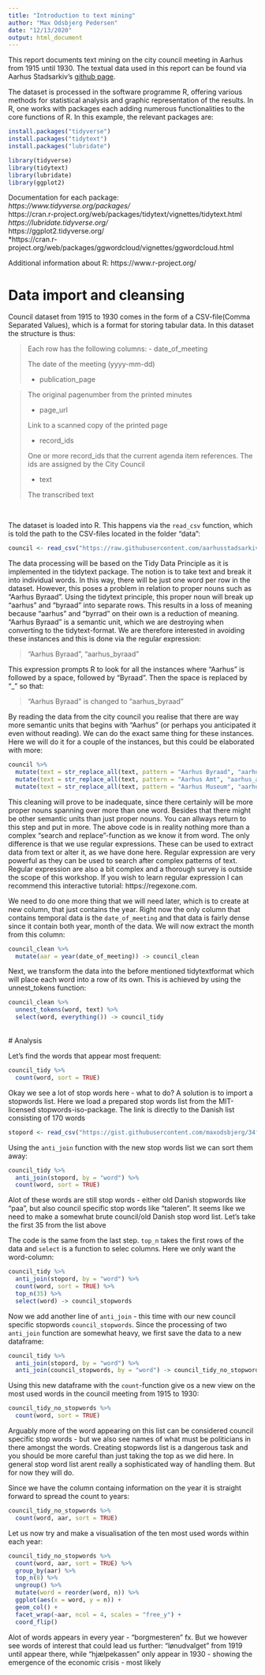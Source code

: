 ```yaml
---
title: "Introduction to text mining"
author: "Max Odsbjerg Pedersen"
date: "12/13/2020"
output: html_document
---
```

This report documents text mining on the city council meeting in Aarhus from 1915 until 1930. The textual data used in this report can be found via Aarhus Stadsarkiv's [github page](https://github.com/aarhusstadsarkiv/datasets/tree/master/minutes/city-council).


The dataset is processed in the software programme R, offering various methods for statistical analysis and graphic representation of the results. In R, one works with packages each adding numerous functionalities to the core functions of R. In this example, the relevant packages are:

```r
install.packages("tidyverse")
install.packages("tidytext")
install.packages("lubridate")
```


```r
library(tidyverse)
library(tidytext)
library(lubridate)
library(ggplot2)
```
Documentation for each package: <br>
*https://www.tidyverse.org/packages/ <br>
*https://cran.r-project.org/web/packages/tidytext/vignettes/tidytext.html <br>
*https://lubridate.tidyverse.org/ <br>
*https://ggplot2.tidyverse.org/ <br>
*https://cran.r-project.org/web/packages/ggwordcloud/vignettes/ggwordcloud.html<br>

Additional information about R: 
https://www.r-project.org/




# Data import and cleansing
Council dataset from 1915 to 1930 comes in the form of a CSV-file(Comma Separated Values), which is a format for storing tabular data. In this dataset the structure is thus:


>Each row has the following columns:
- date_of_meeting
>
>   The date of the meeting (yyyy-mm-dd)
>
- publication_page

>   The original pagenumber from the printed minutes
>
- page_url
>
   Link to a scanned copy of the printed page
>
- record_ids
>
   One or more record_ids that the current agenda item references. The ids are assigned by the City Council
>
- text
>
   The transcribed text

<br>

The dataset is loaded into R. This happens via the `read_csv` function, which is told the path to the CSV-files located in the folder "data":

```r
council <- read_csv("https://raw.githubusercontent.com/aarhusstadsarkiv/datasets/master/minutes/city-council/city-council-minutes-1915-1930.csv")
```


The data processing will be based on the Tidy Data Principle as it is implemented in the tidytext package. The notion is to take text and break it into individual words. In this way, there will be just one word per row in the dataset. However, this poses a problem in relation to proper nouns such as "Aarhus Byraad". Using the tidytext principle, this proper noun will break up “aarhus” and “byraad” into separate rows. This results in a loss of meaning because “aarhus” and “byrrad” on their own is a reduction of meaning. "Aarhus Byraad" is a semantic unit, which we are destroying when converting to the tidytext-format. We are therefore interested in avoiding these instances and this is done via the regular expression:

>"Aarhus Byraad", "aarhus_byraad"

This expression prompts R to look for all the instances where "Aarhus" is followed by a space, followed by "Byraad". Then the space is replaced by “_” so that:

>"Aarhus Byraad" is changed to "aarhus_byraad"

By reading the data from the city council you realise that there are way more semantic units that begins with "Aarhus" (or perhaps you anticipated it even without reading). We can do the exact same thing for these instances. Here we will do it for a couple of the instances, but this could be elaborated with more:

```r
council %>% 
  mutate(text = str_replace_all(text, pattern = "Aarhus Byraad", "aarhus_byraad")) %>%
  mutate(text = str_replace_all(text, pattern = "Aarhus Amt", "aarhus_amt")) %>% 
  mutate(text = str_replace_all(text, pattern = "Aarhus Museum", "aarhus_museum"))-> council_clean
```
This cleaning will prove to be inadequate, since there certainly will be more proper nouns spanning over more than one word. Besides that there might be other semantic units than just proper nouns. You can allways return to this step and put in more.
The above code is in reality nothing more than a complex "search and replace"-function as we know it from word. The only difference is that we use regular expressions. These can be used to extract data from text or alter it, as we have done here. Regular expression are very powerful as they can be used to search after complex patterns of text. Regular expression are also a bit complex and a thorough survey is outside the scope of this workshop. If you wish to learn regular expression I can recommend this interactive tutorial: https://regexone.com. 

We need to do one more thing that we will need later, which is to create at new column, that just contains the year. Right now the only column that contains temporal data is the `date_of_meeting` and that data is fairly dense since it contain both year, month of the data. We will now extract the month from this column:

```r
council_clean %>% 
  mutate(aar = year(date_of_meeting)) -> council_clean
```



Next, we transform the data into the before mentioned tidytextformat which will place each word into a row of its own. This is achieved by using the unnest_tokens function:

```r
council_clean %>% 
  unnest_tokens(word, text) %>% 
  select(word, everything()) -> council_tidy
```


<br>
# Analysis

Let's find the words that appear most frequent:
```r
council_tidy %>% 
  count(word, sort = TRUE)
```


Okay we see a lot of stop words here - what to do? A solution is to import a stopwords list. Here we load a prepared stop words list from the MIT-licensed stopwords-iso-package. The link is directly to the Danish list consisting of 170 words
```r
stopord <- read_csv("https://gist.githubusercontent.com/maxodsbjerg/34f3d59a9e659ecdd5f8ff846ee4a5ca/raw/05ccb6acf4b3516280e3ee6fe6aeb29d24f37e25/stopord.txt")
```






Using the `anti_join` function with the new stop words list we can sort them away:

```r
council_tidy %>% 
  anti_join(stopord, by = "word") %>% 
  count(word, sort = TRUE)
```

Alot of these words are still stop words - either old Danish stopwords like "paa", but also council specific stop words like "taleren". It seems like we need to make a somewhat brute council/old Danish stop word list. Let's take the first 35 from the list above

The code is the same from the last step. `top_n` takes the first rows of the data and `select` is a function to selec columns. Here we only want the word-column:

```r
council_tidy %>% 
  anti_join(stopord, by = "word") %>% 
  count(word, sort = TRUE) %>% 
  top_n(35) %>% 
  select(word) -> council_stopwords
```






Now we add another line of `anti_join` - this time with our new council specific stopwords `council_stopwords`. Since the processing of two `anti_join` function are somewhat heavy, we first save the data to a new dataframe:

```r
council_tidy %>% 
  anti_join(stopord, by = "word") %>% 
  anti_join(council_stopwords, by = "word") -> council_tidy_no_stopwords
```

Using this new dataframe with the `count`-function give os a new view on the most used words in the council meeting from 1915 to 1930:
```r
council_tidy_no_stopwords %>% 
  count(word, sort = TRUE)
```


Arguably more of the word appearing on this list can be considered council specific stop words - but we also see names of what must be politicians in there amongst the words. Creating stopwords list is a dangerous task and you should be more careful than just taking the top as we did here. In general stop word list arent really a sophisticated way of handling them. But for now they will do. 


Since we have the column containg information on the year it is straight forward to spread the count to years: 
```r
council_tidy_no_stopwords %>% 
  count(word, aar, sort = TRUE)
```


Let us now try and make a visualisation of the ten most used words within each year:

```r
council_tidy_no_stopwords %>% 
  count(word, aar, sort = TRUE) %>%
  group_by(aar) %>% 
  top_n(8) %>%
  ungroup() %>% 
  mutate(word = reorder(word, n)) %>%
  ggplot(aes(x = word, y = n)) +
  geom_col() +
  facet_wrap(~aar, ncol = 4, scales = "free_y") +
  coord_flip()
```
Alot of words appears in every year - "borgmesteren" fx. But we however see words of interest that could lead us further: "lønudvalget"  from 1919 until appear there, while "hjælpekassen" only appear in 1930 - showing the emergence of the economic crisis - most likely 
